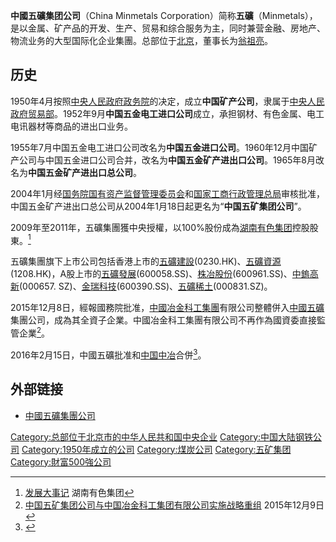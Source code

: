 {{Infobox_Company |
  company_name = 中國五礦集團公司|
  company_logo = [[File:minmetals.gif|File:minmetals.gif]]|
  company_type = [[中國中央企業|中國中央企業]]|
  foundation = 1950年|
  location = [[中國|中國]][[北京|北京]]|
  industry = [[金屬|金屬]]及[[礦物|礦物]]|
  key_people =  董事长：[[翁祖亮|翁祖亮]]<br>总经理：国文清|
  sales =  |
  profit =  |
  asset =  |
  market_value = |
  num_employees =  |
  revenue = |
  products = |
  subsid = [[中國冶金科工集團|中國冶金科工集團]] (100%)<br/>五礦股份 (88.5%)<br/>[[湖南有色|湖南有色]]集团 (88.5%)<br/>[[五礦建設|五礦建設]] (54.9%)<br/>[[五礦資源|五礦資源]]<br/>[[五礦發展|五礦發展]] |
 owner = [[國務院國有資產監督管理委員會|國務院國資委]] |
  homepage = [http://www.minmetals.com 中國五礦集團公司]
}}

'''中國五礦集团公司'''（China Minmetals Corporation）简称'''五礦'''（Minmetals），是以金属、矿产品的开发、生产、贸易和综合服务为主，同时兼营金融、房地产、物流业务的大型国际化企业集團。总部位于[[北京|北京]]，董事长为[[翁祖亮|翁祖亮]]。

==历史==
1950年4月按照[[中央人民政府政务院|中央人民政府政务院]]的决定，成立'''中国矿产公司'''，隶属于[[中央人民政府贸易部|中央人民政府贸易部]]。1952年9月'''中国五金电工进口公司'''成立，承担钢材、有色金属、电工电讯器材等商品的进出口业务。

1955年7月中国五金电工进口公司改名为'''中国五金进口公司'''。1960年12月中国矿产公司与中国五金进口公司合并，改名为'''中国五金矿产进出口公司'''。1965年8月改名为'''中国五金矿产进出口总公司'''。<!--
   
1988年2月根据国务院决定，五矿总公司与所属各省、市、区分公司脱钩。1988年7月五矿总公司在原各业务处的基础上，组建成立了五矿国际实业发展公司、五矿国际有色金属贸易公司、五矿贸易有限公司、五矿贵稀矿产品进出口公司等一批具有法人资格、独立核算、自负盈亏、自主经营的二级公司。同时开始在京外沿海地区和经济特区设立独资的京外二级贸易公司及相关企业。

1991年12月国务院决定，组建'''中国五矿集团'''，为全国首批55家试点企业集团之一。1992年4月[[中华人民共和国国家计划委员会|国家计委]]、[[国家体改委|国家体改委]]和[[国务院生产办|国务院生产办]]正式批文成立中国五矿集团。1992年6月五矿总公司由[[二里沟站|二里沟]]迁至[[亚运村街道|亚运村]][[安慧里|安慧里]]四区十五号五矿大厦办公。1993年8月五矿与[[外贸信托|外贸信托投资公司]]合资成立中国金信投资公司，并以3.63亿港元购入了在香港联交所上市的[[第一太平銀行|第一太银]]的33.75%的股权。1996年11月中国五矿香港控股公司成立。作为总公司在港、澳及东南亚地区的总部，香港控股公司全资拥有企荣贸易、企荣财务和中拓等多家公司，全面负责该地区的综合运作，管理和协调所辖企业的经营活动。1997年5月五矿总公司独家发起设立了[[五礦發展|五矿发展股份有限公司]]，在[[上交所|上交所]]上市。1998年12月五矿总公司与原政府主管部门——[[中华人民共和国对外贸易经济合作部|中华人民共和国对外贸易经济合作部]]脱钩，转由[[中央大型企业工委|中央大型企业工委]]管理。1999年12月五矿总公司由亚运村迁至二里沟三里河路5号中国五矿集团大楼办公。2000年5月经中共中央批准，成立中国五金矿产进出口总公司党组。-->

2004年1月经[[国务院国有资产监督管理委员会|国务院国有资产监督管理委员会]]和[[中华人民共和国国家工商行政管理总局|国家工商行政管理总局]]审核批准，中国五金矿产进出口总公司从2004年1月18日起更名为“'''中国五矿集团公司'''”。

2009年至2011年，五礦集團獲中央授權，以100%股份成為[[湖南有色集团|湖南有色集团]]控股股東。<ref>[http://www.hng.com.cn/about.php?ID=6 发展大事记] {{Wayback|url=http://www.hng.com.cn/about.php?ID=6 |date=20140120173608 }}湖南有色集团</ref>

五礦集團旗下上市公司包括香港上市的[[五礦建設|五礦建設]](0230.HK)、[[五礦資源|五礦資源]](1208.HK)，A股上市的[[五礦發展|五礦發展]](600058.SS)、[[株冶股份|株冶股份]](600961.SS)、[[中鎢高新|中鎢高新]](000657. SZ)、[[金瑞科技|金瑞科技]](600390.SS)、[[五礦稀土|五礦稀土]](000831.SZ)。

2015年12月8日，經報國務院批准，[[中國冶金科工集團|中國冶金科工集團]]有限公司整體併入[[中國五礦|中國五礦]]集團公司，成為其全資子企業。中國冶金科工集團有限公司不再作為國資委直接監管企業<ref>[http://www.minmetals.com.cn/wkxw/201512/t20151209_172542.html 中国五矿集团公司与中国冶金科工集团有限公司实施战略重组] {{Wayback|url=http://www.minmetals.com.cn/wkxw/201512/t20151209_172542.html |date=20201104132213 }}2015年12月9日</ref>。

2016年2月15日，中國五礦批准和[[中国中冶|中国中冶]]合併<ref>{{Cite web |url=http://www.hkexnews.hk/listedco/listconews/sehk/2016/0219/LTN20160219702_C.pdf |title=關於中國五礦集團公司申請豁免要約收購義務獲得中國證監會核准的公告；收購報告書；中國國際金融股份有限公司關於中國冶金科工股份有限公司收購報告書之財務顧問報告；北京市中倫文德律師事務所關於中國冶金科工股份有限公司收購報告書的法律意見書公告 |accessdate=2016-02-21 |archive-date=2020-11-18 |archive-url=https://web.archive.org/web/20201118042313/https://www1.hkexnews.hk/listedco/listconews/sehk/2016/0219/ltn20160219702_c.pdf |dead-url=no }}</ref>。

==外部链接==
*[http://www.minmetals.com.cn/ 中國五礦集團公司]{{Wayback|url=http://www.minmetals.com.cn/|date=20201119230853}}
{{reflist}}
{{国有重要骨干企业}}
[[Category:总部位于北京市的中华人民共和国中央企业|Category:总部位于北京市的中华人民共和国中央企业]]
[[Category:中国大陆钢铁公司|Category:中国大陆钢铁公司]]
[[Category:1950年成立的公司|Category:1950年成立的公司]]
[[Category:煤炭公司|Category:煤炭公司]]
[[Category:五矿集团|Category:五矿集团]]
[[Category:財富500強公司|Category:財富500強公司]]